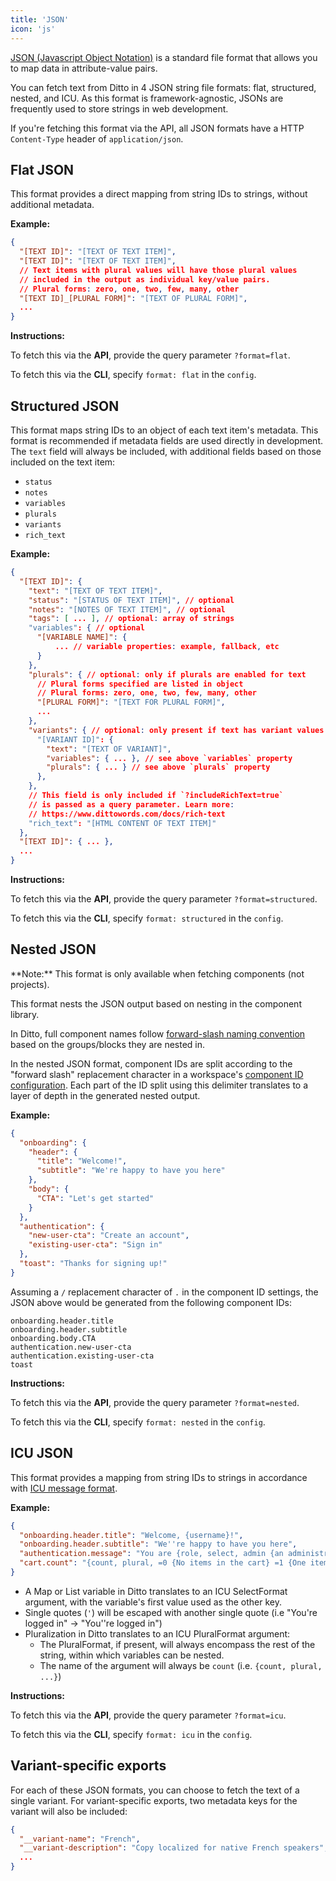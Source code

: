 ```yaml
---
title: 'JSON'
icon: 'js'
---
```


[JSON (Javascript Object Notation)](https://www.json.org/json-en.html) is a standard file format that allows you to map data in attribute-value pairs. 

You can fetch text from Ditto in 4 JSON string file formats: flat, structured, nested, and ICU. As this format is framework-agnostic, JSONs are frequently used to store strings in web development. 

If you're fetching this format via the API, all JSON formats have a HTTP `Content-Type` header of `application/json`.

## Flat JSON
This format provides a direct mapping from string IDs to strings, without additional metadata.

**Example:** 

```json
{
  "[TEXT ID]": "[TEXT OF TEXT ITEM]",
  "[TEXT ID]": "[TEXT OF TEXT ITEM]",
  // Text items with plural values will have those plural values 
  // included in the output as individual key/value pairs.
  // Plural forms: zero, one, two, few, many, other
  "[TEXT ID]_[PLURAL FORM]": "[TEXT OF PLURAL FORM]",
  ...
}
```

**Instructions:**

To fetch this via the **API**, provide the query parameter `?format=flat`. 

To fetch this via the **CLI**, specify `format: flat` in the `config`.

## Structured JSON
This format maps string IDs to an object of each text item's metadata. 
This format is recommended if metadata fields are used directly in development.
The `text` field will always be included, with additional fields based on those included on the text item: 
* `status`
* `notes`
* `variables`
* `plurals`
* `variants`
* `rich_text`

**Example:** 

```json
{
  "[TEXT ID]": {
    "text": "[TEXT OF TEXT ITEM]",
    "status": "[STATUS OF TEXT ITEM]", // optional
    "notes": "[NOTES OF TEXT ITEM]", // optional
    "tags": [ ... ], // optional: array of strings
    "variables": { // optional
      "[VARIABLE NAME]": {
          ... // variable properties: example, fallback, etc
      }
    },
    "plurals": { // optional: only if plurals are enabled for text
      // Plural forms specified are listed in object
      // Plural forms: zero, one, two, few, many, other
      "[PLURAL FORM]": "[TEXT FOR PLURAL FORM]",
      ...
    },
    "variants": { // optional: only present if text has variant values and not a single-variant export
      "[VARIANT ID]": {
        "text": "[TEXT OF VARIANT]",
        "variables": { ... }, // see above `variables` property
        "plurals": { ... } // see above `plurals` property
      },
    },
    // This field is only included if `?includeRichText=true`
    // is passed as a query parameter. Learn more: 
    // https://www.dittowords.com/docs/rich-text
    "rich_text": "[HTML CONTENT OF TEXT ITEM]"
  },
  "[TEXT ID]": { ... },
  ...
}
```
**Instructions:**

To fetch this via the **API**, provide the query parameter `?format=structured`. 

To fetch this via the **CLI**, specify `format: structured` in the `config`.

## Nested JSON

<Info>
  **Note:** This format is only available when fetching components (not projects).
</Info>

This format nests the JSON output based on nesting in the component library. 

In Ditto, full component names follow [forward-slash naming convention](https://www.dittowords.com/docs/organizing-your-component-library) based on the groups/blocks they are nested in.

In the nested JSON format, component IDs are split according to the "forward slash" replacement character in a workspace's [component ID configuration](https://www.dittowords.com/docs/developer-ids). 
Each part of the ID split using this delimiter translates to a layer of depth in the generated nested output.

**Example:** 

```json
{
  "onboarding": {
    "header": {
      "title": "Welcome!",
      "subtitle": "We're happy to have you here"
    },
    "body": {
      "CTA": "Let's get started"
    }
  },
  "authentication": {
    "new-user-cta": "Create an account",
    "existing-user-cta": "Sign in"
  },
  "toast": "Thanks for signing up!"
}
```
Assuming a `/` replacement character of `.` in the component ID settings, the JSON above would be generated from the following component IDs:
```
onboarding.header.title
onboarding.header.subtitle
onboarding.body.CTA
authentication.new-user-cta
authentication.existing-user-cta
toast
```
**Instructions:**

To fetch this via the **API**, provide the query parameter `?format=nested`. 

To fetch this via the **CLI**, specify `format: nested` in the `config`.

## ICU JSON
This format provides a mapping from string IDs to strings in accordance with [ICU message format](https://icu.unicode.org/home).

**Example:** 

```json
{
  "onboarding.header.title": "Welcome, {username}!",
  "onboarding.header.subtitle": "We''re happy to have you here",
  "authentication.message": "You are {role, select, admin {an administrator} viewer {a viewer} other {currently logged in}}.",
  "cart.count": "{count, plural, =0 {No items in the cart} =1 {One item in the cart} other {{count} items in the cart}}"
}
```
* A Map or List variable in Ditto translates to an ICU SelectFormat argument, with the variable's first value used as the other key.
* Single quotes (`'`) will be escaped with another single quote (i.e "You're logged in" -> "You''re logged in")
* Pluralization in Ditto translates to an ICU PluralFormat argument:
    * The PluralFormat, if present, will always encompass the rest of the string, within which variables can be nested.
    * The name of the argument will always be `count` (i.e. `{count, plural, ...}`)

**Instructions:**

To fetch this via the **API**, provide the query parameter `?format=icu`. 

To fetch this via the **CLI**, specify `format: icu` in the `config`.

## Variant-specific exports
For each of these JSON formats, you can choose to fetch the text of a single variant. For variant-specific exports, two metadata keys for the variant will also be included:
```json
{
  "__variant-name": "French",
  "__variant-description": "Copy localized for native French speakers",
  ...
}
```